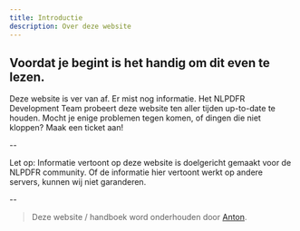 ```yaml
---
title: Introductie
description: Over deze website
---
```


## Voordat je begint is het handig om dit even te lezen. 

Deze website is ver van af. Er mist nog informatie. Het NLPDFR Development Team probeert deze website ten aller tijden up-to-date te houden. 
Mocht je enige problemen tegen komen, of dingen die niet kloppen? Maak een ticket aan!

--

Let op: Informatie vertoont op deze website is doelgericht gemaakt voor de NLPDFR community. Of de informatie hier vertoont werkt op andere servers, kunnen wij niet garanderen. 

--

> Deze website / handboek word onderhouden door [Anton](https://github.com/AntonNLPDFR). 